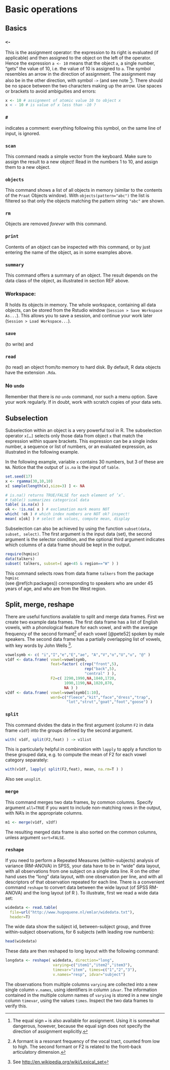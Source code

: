 # Basic operations {#ch:basicoperations}

## Basics {#sub:basics}

### `<-`
This is the assignment operator: the expression to its right is
    evaluated (if applicable) and then assigned to the object on the
    left of the operator. Hence the expression
    `a <- 10` means that the object `a`, a single
    number, "gets" the value of 10, i.e. the value of 10 is assigned to `a`. 
    The symbol resembles
    an arrow in the direction of assignment. The assignment may also be
    in the other direction, with symbol `->` (and see note 
    ^[The equal sign `=` is also available for assignment. Using
    it is somewhat dangerous, however, because the equal sign does not
    specify the direction of assignment explicitly.]). 
    There should be no space between the two characters making up the arrow. 
    Use spaces or brackets to avoid ambiguities and errors: 
```r
x <- 10 # assignment of atomic value 10 to object x
x < - 10 # is value of x less than -10 ?
```

### `#`
indicates a comment: everything following this symbol, on the same
    line of input, is ignored.

### `scan`

This command reads a simple vector from the keyboard. Make sure to
    assign the result to a new object! Read in the numbers 1 to 10, and
    assign them to a new object.

### `objects`

This command shows a list of all objects in memory (similar to the
contents of the `Praat` Objects window). With `objects(pattern="abc")` the list is filtered so that only the objects matching the pattern string `"abc"` are shown.

### `rm` 
Objects are removed *forever* with this command.

### `print`

Contents of an object can be inspected with this command, or by just
    entering the name of the object, as in some examples above.

### `summary`

This command offers a summary of an object. The result depends on
    the data class of the object, as illustrated in section REF
    above.

### Workspace:

R  holds its objects in memory. The whole workspace,
    containing all data objects, can be stored from the 
    Rstudio window (`Session > Save Workspace As...`).
    This allows you to save a
    session, and continue your work later (`Session > Load Workspace...`).

### `save`

(to write) and

### `read`

(to read) an object from/to memory to hard disk. By default,
    R  data objects have the extension `.Rda`.

### No `undo`

Remember that there is *no* `undo` command, nor such a menu
    option. Save your work regularly. If in doubt, work with scratch
    copies of your data sets.

## Subselection {#sec:subselection}

Subselection within an object is a very powerful tool in
R. The subselection operator `x[…]` selects only those data from object `x`
that match the expression within square brackets. This expression can be a
single index number, a sequence or list of numbers, or an evaluated
expression, as illustrated in the following example.

In the following example, variable `x` contains
30 numbers, but 3 of these are `NA`. Notice that
the output of `is.na` is the input of
`table`.
```r
set.seed(17)
x <- rgamma(30,10,10)
x[ sample(length(x),size=3) ] <- NA
```

```r
# is.na() returns TRUE/FALSE for each element of ’x’. 
# table() summarizes categorical data 
table( is.na(x) ) 
ok <- !is.na( x ) # exclamation mark means NOT 
which( !ok ) # which index numbers are NOT ok? inspect! 
mean( x[ok] ) # select ok values, compute mean, display 
```

Subselection can also be achieved by using the function
`subset(data, subset, select)`. The first
argument is the input data (set), the second argument is the selector
condition, and the optional third argument indicates which columns of a
data frame should be kept in the output.
```r
require(hqmisc)
data(talkers)
subset( talkers, subset=( age<45 & region=="W" ) )
```

This command selects rows from data frame `talkers` from the package `hqmisc`  
(see \@ref(ch:packages)) corresponding to speakers who are under 45 years of age, and who are from the West region.

## Split, merge, reshape {#sec:split.merge.reshape}

There are useful functions available to split and merge data frames.
First we create two example data frames. The first data frame has a list
of English vowels, with a phonological feature for each vowel, and with the average frequency of the second formant^[A formant is a resonant frequency of the vocal tract, counted from low to high. The second formant or F2 is related to the front--back articulatory dimension.] of each vowel [@pete52] spoken by male speakers.  The second data frame has a partially overlapping list of vowels, with key words by John Wells ^[See <http://en.wikipedia.org/wiki/Lexical_set>].

```r
vowelsymb <- c( "i","I","e","E","ae", "A","V","o","U","u", "@" )
v1df <- data.frame( vowel=vowelsymb,
                    feat=factor( c(rep("front",5),
                                   rep("back",5),
                                   "central" ) ),
                    F2=c( 2290,1990,NA,1840,1720, 
                          1090,1190,NA,1020,870,
                          NA ) )
v2df <- data.frame( vowel=vowelsymb[1:10], 
                    word=c("fleece","kit","face","dress","trap", 
                           "lot","strut","goat","foot","goose") )
```

### `split`

This command divides the data in the first argument (column `F2` in
    data frame `v1df`) into the groups defined by the second argument.
    
```r
with( v1df, split(F2,feat) ) -> v1list 
```

This is particularly helpful in combination with
`lapply` to apply a function to these grouped
data, e.g. to compute the mean of F2 for each vowel category
separately:

```r
with(v1df, lapply( split(F2,feat), mean, na.rm=T ) ) 
```

Also see `unsplit`.

### `merge`

This command merges two data frames, by common columns. Specify
    argument `all=TRUE` if you want to include non-matching rows in the
    output, with NA's in the appropriate columns.
    
```r
m1 <- merge(v1df, v2df)
```

The resulting merged data frame is also sorted on the common
columns, unless argument `sort=FALSE`.

### `reshape` 

If you need to perform a
    Repeated Measures (within-subjects) analysis of variance (RM-ANOVA)
    in SPSS, your data have to be in "wide" data layout, with all
    observations from one subject on a single data line.
    R on the other hand uses the "long" data layout, with
    one observation per line, and with all descriptors of that
    observation repeated for each line. There is a convenient command
    `reshape` to convert data between the wide
    layout (of SPSS RM-ANOVA) and the long layout (of R ).
    To illustrate, first we read a wide data set:
```r
widedata <- read.table( 
  file=url("http://www.hugoquene.nl/emlar/widedata.txt"),
  header=T)
```

The wide data show the subject id, between-subject group, and three
    within-subject observations, for 6 subjects (with leading row
    numbers):
```r
head(widedata)
```

These data are then reshaped to long layout with the following
    command:
```r
longdata <- reshape( widedata, direction="long",
                     varying=c("item1","item2","item3"),
                     timevar="item", times=c("1","2","3"),
                     v.names="resp", idvar="subject")
```

The observations from multiple columns `varying` are
    collected into a new single column `v.names`, using
    identifiers in column `idvar`. The
    information contained in the multiple column names of
    `varying` is stored in a new single column
    `timevar`, using the values `times`. 
Inspect the two data frames to verify this.
